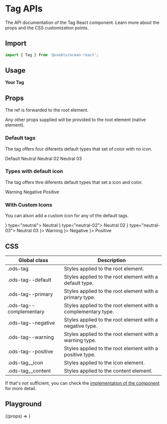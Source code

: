 
<Meta title="Components/Tag" component={Tag} />

# Tag APIs

The API documentation of the Tag React component. Learn more about the props and the CSS customization points.

## Import

```javascript
import { Tag } from '@useblu/ocean-react';
```

## Usage

<Canvas withSource="open" withToolbar>
  <Story name="Usage">
    <Tag>
      <strong>Your Tag</strong>
    </Tag>
  </Story>
</Canvas>

## Props

<ArgsTable of="." />

The ref is forwarded to the root element.

Any other props supplied will be provided to the root element (native element).

### Default tags

The tag offers four diferents default types that set of color with no icon.

<Canvas>
  <Story name="default">
    <Tag>Default</Tag>
  </Story>
  <Story name="neutral">
    <Tag type="neutral">Neutral</Tag>
  </Story>
  <Story name="neutral-02">
    <Tag type="neutral-02">Neutral 02</Tag>
  </Story>
  <Story name="neutral-03">
    <Tag type="neutral-03">Neutral 03</Tag>
  </Story>
</Canvas>

### Types with default icon

The tag offers thre diferents default types that set a icon and color.

<Canvas>
  <Story name="warning">
    <Tag type="warning">Warning</Tag>
  </Story>
  <Story name="negative">
    <Tag type="negative">Negative</Tag>
  </Story>
  <Story name="positive">
    <Tag type="positive">Positive</Tag>
  </Story>
</Canvas>

### With Custom Icons

You can alson add a custom icon for any of the default tags.

<Canvas>
  <Story name="neutral-with-icon">
    <Tag icon={<Star size={16} />} type="neutral">
      Neutral
    </Tag>
  </Story>
  <Story name="neutral-02-with-icon">
    <Tag icon={<Star size={16} />} type="neutral-02">
      Neutral 02
    </Tag>
  </Story>
  <Story name="neutral-03-with-icon">
    <Tag icon={<Star size={16} />} type="neutral-03">
      Neutral 03
    </Tag>
  </Story>
  <Story name="warning-with-icon">
    <Tag type="warning" icon={<Star size={16} />}>
      Warning
    </Tag>
  </Story>
  <Story name="negative-with-icon">
    <Tag type="negative" icon={<Star size={16} />}>
      Negative
    </Tag>
  </Story>
  <Story name="positive-with-icon">
    <Tag type="positive" icon={<Star size={16} />}>
      Positive
    </Tag>
  </Story>
</Canvas>

## CSS

| Global class            | Description                                                   |
| ----------------------- | ------------------------------------------------------------- |
| .ods-tag                | Styles applied to the root element.                           |
| .ods-tag--default       | Styles applied to the root element with a default type.       |
| .ods-tag--primary       | Styles applied to the root element with a primary type.       |
| .ods-tag--complementary | Styles applied to the root element with a complementary type. |
| .ods-tag--negative      | Styles applied to the root element with a negative type.      |
| .ods-tag--warning       | Styles applied to the root element with a warning type.       |
| .ods-tag--positive      | Styles applied to the root element with a positive type.      |
| .ods-tag\_\_icon        | Styles applied to the icon element.                           |
| .ods-tag\_\_content     | Styles applied to the content element.                        |

If that's not sufficient, you can check the [implementation of the component](https://github.com/ocean-ds/ocean-web/blob/master/packages/ocean-react/src/Tag/Tag.tsx) for more detail.

## Playground

<Canvas>
  <Story
    name="playground"
    args={{
      type: 'default',
      children: 'Lorem ipsum',
    }}
    argTypes={{
      icon: { control: null },
    }}
  >
    {(props) => <Tag {...props} />}
  </Story>
</Canvas>
